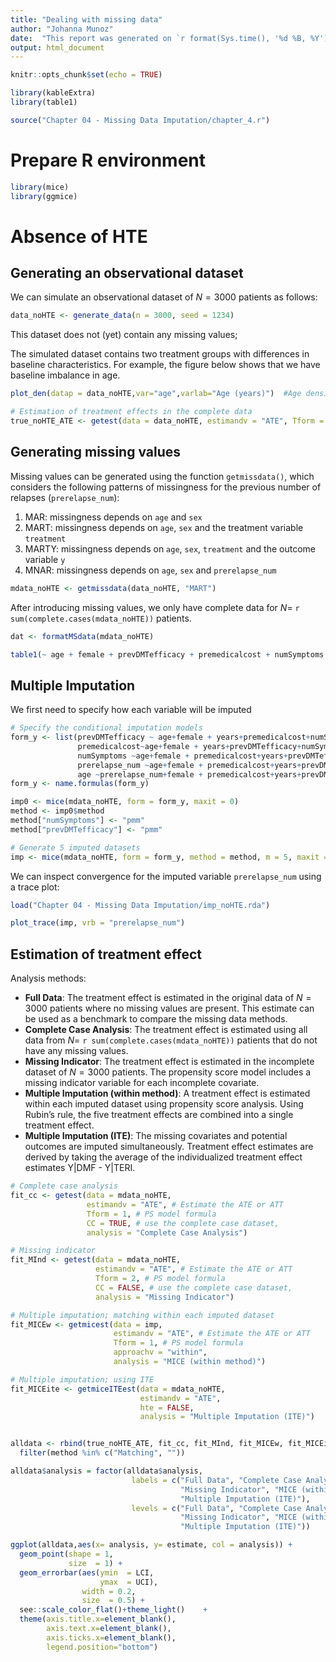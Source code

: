 ```yaml
---
title: "Dealing with missing data"
author: "Johanna Munoz"
date:  "This report was generated on `r format(Sys.time(), '%d %B, %Y')`"
output: html_document
---
```


```r
knitr::opts_chunk$set(echo = TRUE)

library(kableExtra)
library(table1)

source("Chapter 04 - Missing Data Imputation/chapter_4.r")
```
# Prepare R environment

```r
library(mice)
library(ggmice)
```

# Absence of HTE

## Generating an observational dataset
We can simulate an observational dataset of $N = 3000$ patients as follows:
```r
data_noHTE <- generate_data(n = 3000, seed = 1234) 
```

This dataset does not (yet) contain any missing values;

The simulated dataset contains two treatment groups with differences in baseline characteristics. For example, the figure below shows that we have baseline imbalance in age.

```r
plot_den(datap = data_noHTE,var="age",varlab="Age (years)")  #Age density
```

```r
# Estimation of treatment effects in the complete data
true_noHTE_ATE <- getest(data = data_noHTE, estimandv = "ATE", Tform = 1, CC = TRUE, analysis = "Full Data")

```

## Generating missing values
Missing values can be generated using the function `getmissdata()`, which considers the following patterns of missingness for the previous number of relapses (`prerelapse_num`):

1. MAR: missingness depends on `age` and `sex`
2. MART:  missingness depends on `age`, `sex` and the treatment variable `treatment`
3. MARTY: missingness depends on `age`, `sex`, `treatment` and the outcome variable `y`
4. MNAR:  missingness depends on `age`, `sex` and `prerelapse_num` 

```r
mdata_noHTE <- getmissdata(data_noHTE, "MART")
```

After introducing missing values, we only have complete data for $N=$ `r sum(complete.cases(mdata_noHTE))` patients.

```r
dat <- formatMSdata(mdata_noHTE)

table1(~ age + female + prevDMTefficacy + premedicalcost + numSymptoms + prerelapse_num | treatment, data = dat, caption = "Baseline characteristics of the incomplete dataset.")
```

## Multiple Imputation

We first need to specify how each variable will be imputed
```r
# Specify the conditional imputation models
form_y <- list(prevDMTefficacy ~ age+female + years+premedicalcost+numSymptoms+treatment+prerelapse_num+y,
               premedicalcost~age+female + years+prevDMTefficacy+numSymptoms+treatment+prerelapse_num+y,
               numSymptoms ~age+female + premedicalcost+years+prevDMTefficacy+prerelapse_num+treatment+y,
               prerelapse_num ~age+female + premedicalcost+years+prevDMTefficacy+numSymptoms+treatment+y,
               age ~prerelapse_num+female + premedicalcost+years+prevDMTefficacy+numSymptoms+treatment+y)
form_y <- name.formulas(form_y)

imp0 <- mice(mdata_noHTE, form = form_y, maxit = 0)
method <- imp0$method
method["numSymptoms"] <- "pmm"
method["prevDMTefficacy"] <- "pmm"
```

```r
# Generate 5 imputed datasets
imp <- mice(mdata_noHTE, form = form_y, method = method, m = 5, maxit = 100)
```

We can inspect convergence for the imputed variable `prerelapse_num` using a trace plot:
```r
load("Chapter 04 - Missing Data Imputation/imp_noHTE.rda")
```
```r
plot_trace(imp, vrb = "prerelapse_num")
```

## Estimation of treatment effect

Analysis methods:

- **Full Data**: The treatment effect is estimated in the original data of $N=3000$ patients where no missing values are present. This estimate can be used as a benchmark to compare the missing data methods.
- **Complete Case Analysis**: The treatment effect is estimated using all data from $N=$ `r sum(complete.cases(mdata_noHTE))` patients that do not have any missing values.
- **Missing Indicator**: The treatment effect is estimated in the incomplete dataset of $N=3000$ patients. The propensity score model includes a missing indicator variable for each incomplete covariate.
- **Multiple Imputation (within method)**: A treatment effect is estimated within each imputed dataset using propensity score analysis. Using Rubin’s rule, the five treatment effects are combined into a single treatment effect. 
- **Multiple Imputation (ITE)**: The missing covariates and potential outcomes are imputed simultaneously. Treatment effect estimates are derived by taking the average of the individualized treatment effect estimates Y|DMF - Y|TERI.

```r
# Complete case analysis
fit_cc <- getest(data = mdata_noHTE, 
                 estimandv = "ATE", # Estimate the ATE or ATT  
                 Tform = 1, # PS model formula
                 CC = TRUE, # use the complete case dataset,
                 analysis = "Complete Case Analysis")

# Missing indicator
fit_MInd <- getest(data = mdata_noHTE, 
                   estimandv = "ATE", # Estimate the ATE or ATT  
                   Tform = 2, # PS model formula
                   CC = FALSE, # use the complete case dataset,
                   analysis = "Missing Indicator")

# Multiple imputation; matching within each imputed dataset
fit_MICEw <- getmicest(data = imp, 
                       estimandv = "ATE", # Estimate the ATE or ATT  
                       Tform = 1, # PS model formula
                       approachv = "within",
                       analysis = "MICE (within method)")

# Multiple imputation; using ITE
fit_MICEite <- getmiceITEest(data = mdata_noHTE, 
                             estimandv = "ATE", 
                             hte = FALSE, 
                             analysis = "Multiple Imputation (ITE)") 


alldata <- rbind(true_noHTE_ATE, fit_cc, fit_MInd, fit_MICEw, fit_MICEite) %>% 
  filter(method %in% c("Matching", ""))

alldata$analysis = factor(alldata$analysis,
                           labels = c("Full Data", "Complete Case Analysis", 
                                      "Missing Indicator", "MICE (within method)",
                                      "Multiple Imputation (ITE)"),
                           levels = c("Full Data", "Complete Case Analysis", 
                                      "Missing Indicator", "MICE (within method)",
                                      "Multiple Imputation (ITE)"))

ggplot(alldata,aes(x= analysis, y= estimate, col = analysis)) +
  geom_point(shape = 1,
             size  = 1) +
  geom_errorbar(aes(ymin  = LCI,
                    ymax  = UCI),
                width = 0.2,
                size  = 0.5) +
  see::scale_color_flat()+theme_light()    + 
  theme(axis.title.x=element_blank(),
        axis.text.x=element_blank(),
        axis.ticks.x=element_blank(),
        legend.position="bottom")    
```                   
